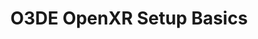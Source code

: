 ---
title: O3DE OpenXR Setup Basics
tags: [References]
type: link
link: https://github.com/o3de/o3de-extras/wiki/Build-and-Run-OpenXR-in-O3DE
created: 2022-12-25T15:25:00+04:00
---